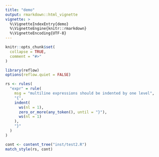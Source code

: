 ```yaml
---
title: "demo"
output: rmarkdown::html_vignette
vignette: >
  %\VignetteIndexEntry{demo}
  %\VignetteEngine{knitr::rmarkdown}
  %\VignetteEncoding{UTF-8}
---
```


```r
knitr::opts_chunk$set(
  collapse = TRUE,
  comment = "#>"
)
```

```r
library(reflow)
options(reflow.quiet = FALSE)

rs <- rules(
  "expr" = rule(
    msg = "multiline expressions should be indented by one level",
    "{",
    indent(
      ws(nl = 1),
      zero_or_more(any_token(), until = "}"),
      ws(nl = 1)
    ),
    "}"
  )
)

cont <- content_tree("inst/test2.R")
match_style(rs, cont)
```
